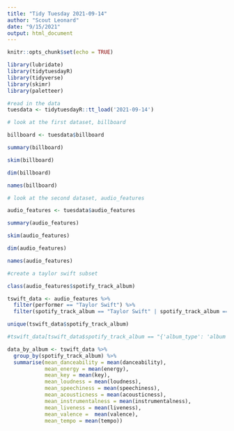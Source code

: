 ```yaml
---
title: "Tidy Tuesday 2021-09-14"
author: "Scout Leonard"
date: "9/15/2021"
output: html_document
---
```


```r
knitr::opts_chunk$set(echo = TRUE)

library(lubridate)
library(tidytuesdayR)
library(tidyverse)
library(skimr)
library(paletteer)
```

```r
#read in the data
tuesdata <- tidytuesdayR::tt_load('2021-09-14')
```
```r
# look at the first dataset, billboard

billboard <- tuesdata$billboard

summary(billboard)

skim(billboard)

dim(billboard)

names(billboard)
```

```r
# look at the second dataset, audio_features

audio_features <- tuesdata$audio_features

summary(audio_features)

skim(audio_features)

dim(audio_features)

names(audio_features)
```
```r
#create a taylor swift subset

class(audio_features$spotify_track_album)

tswift_data <- audio_features %>% 
  filter(performer == "Taylor Swift") %>% 
  filter(spotify_track_album == "Taylor Swift" | spotify_track_album == "Fearless" | spotify_track_album == "Speak Now" | spotify_track_album == "Red" | spotify_track_album == "1989" | spotify_track_album == "reputation" | spotify_track_album == "Lover" | grepl("folklore", spotify_track_album) | grepl("evermore", spotify_track_album)) 

unique(tswift_data$spotify_track_album)

#tswift_data[tswift_data$spotify_track_album == "{'album_type': 'album', 'artists': [{'external_urls': {'spotify': 'https://open.spotify.com/artist/06HL4z0CvFAxyc27GXpf02'}, 'href': 'https://api.spotify.com/v1/artists/06HL4z0CvFAxyc27GXpf02', 'id': '06HL4z0CvFAxyc27GXpf02', 'name': 'Taylor Swift', 'type': 'artist', 'uri': 'spotify:artist:06HL4z0CvFAxyc27GXpf02'}], 'available_markets': ['AD', 'AE', 'AG', 'AL', 'AM', 'AO', 'AR', 'AT', 'AU', 'AZ', 'BA', 'BB', 'BD', 'BE', 'BF', 'BG', 'BH', 'BI', 'BJ', 'BN', 'BO', 'BR', 'BS', 'BT', 'BW', 'BY', 'BZ', 'CA', 'CH', 'CI', 'CL', 'CM', 'CO', 'CR', 'CV', 'CW', 'CY', 'CZ', 'DE', 'DJ', 'DK', 'DM', 'DO', 'DZ', 'EC', 'EE', 'EG', 'ES', 'FI', 'FJ', 'FM', 'FR', 'GA', 'GB', 'GD', 'GE', 'GH', 'GM', 'GN', 'GQ', 'GR', 'GT', 'GW', 'GY', 'HK', 'HN', 'HR', 'HT', 'HU', 'ID', 'IE', 'IL', 'IN', 'IS', 'IT', 'JM', 'JO', 'KE', 'KG', 'KH', 'KI', 'KM', 'KN', 'KR', 'KW', 'KZ', 'LA', 'LB', 'LC', 'LI', 'LK', 'LR', 'LS', 'LT', 'LU', 'LV', 'MA', 'MC', 'MD', 'ME', 'MG', 'MH', 'MK', 'ML', 'MN', 'MO', 'MR', 'MT', 'MU', 'MV', 'MW', 'MX', 'MY', 'MZ', 'NA', 'NE', 'NG', 'NI', 'NL', 'NO', 'NP', 'NR', 'NZ', 'OM', 'PA', 'PE', 'PG', 'PH', 'PK', 'PL', 'PS', 'PT', 'PW', 'PY', 'QA', 'RO', 'RS', 'RU', 'RW', 'SA', 'SB', 'SC', 'SE', 'SG', 'SI', 'SK', 'SL', 'SM', 'SN', 'SR', 'ST', 'SV', 'SZ', 'TD', 'TG', 'TH', 'TL', 'TN', 'TO', 'TR', 'TT', 'TV', 'TW', 'TZ', 'UA', 'UG', 'US', 'UY', 'UZ', 'VC', 'VN', 'VU', 'WS', 'XK', 'ZA', 'ZM', 'ZW'], 'external_urls': {'spotify': 'https://open.spotify.com/album/2Xoteh7uEpea4TohMxjtaq'}, 'href': 'https://api.spotify.com/v1/albums/2Xoteh7uEpea4TohMxjtaq', 'id': '2Xoteh7uEpea4TohMxjtaq', 'images': [{'height': 640, 'url': 'https://i.scdn.co/image/ab67616d0000b27333b8541201f1ef38941024be', 'width': 640}, {'height': 300, 'url': 'https://i.scdn.co/image/ab67616d00001e0233b8541201f1ef38941024be', 'width': 300}, {'height': 64, 'url': 'https://i.scdn.co/image/ab67616d0000485133b8541201f1ef38941024be', 'width': 64}], 'name': 'evermore', 'release_date': '2020-12-11', 'release_date_precision': 'day', 'total_tracks': 15, 'type': 'album', 'uri': 'spotify:album:2Xoteh7uEpea4TohMxjtaq'}"] <- "evermore"

```


```r
data_by_album <- tswift_data %>%
  group_by(spotify_track_album) %>% 
  summarise(mean_danceability = mean(danceability),
            mean_energy = mean(energy),
            mean_key = mean(key),
            mean_loudness = mean(loudness),
            mean_speechiness = mean(speechiness),
            mean_acousticness = mean(acousticness),
            mean_instrumentalness = mean(instrumentalness),
            mean_liveness = mean(liveness),
            mean_valence =  mean(valence),
            mean_tempo = mean(tempo))


```

